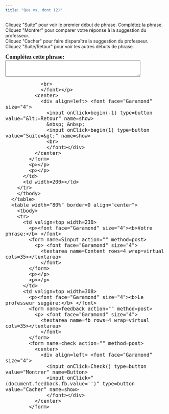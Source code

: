 ```yaml
---
title: "Que vs. dont (2)"
---
```

Cliquez &quot;Suite&quot; pour voir le premier début de phrase. Complétez la phrase. <br>
Cliquez &quot;Montrer&quot; pour comparer votre réponse &agrave; la suggestion du professeur.<br>
Cliquez &quot;Cacher&quot; pour faire dispara&icirc;tre la suggestion du professeur. <br />
Cliquez &quot;Suite/Retour&quot; pour voir les autres débuts de phrase.<br>

<form name=qbox action="" method=post>
              <p><font face="Garamond" size="4"><b>Complétez cette phrase:<br>
                </b> 
                <textarea name=q rows=3 wrap=virtual cols=50></textarea>
                <br>
                </font></p>
              <center>
                <div align=left> <font face="Garamond" size="4"> 
                  <input onClick=begin(-1) type=button value="&lt;=Retour" name=show>
                  &nbsp; &nbsp; 
                  <input onClick=begin(1) type=button value="Suite=&gt;" name=show>
                  <br>
                  </font></div>
              </center>
            </form>
            <p></p>
            <p></p>
          </td>
          <td width=200></td>
        </tr>
        </tbody> 
      </table>
      <table width="80%" border=0 align="center">
        <tbody> 
        <tr> 
          <td valign=top width=236> 
            <p><font face="Garamond" size="4"><b>Votre phrase:</b> </font> 
            <form name=Sinput action="" method=post>
              <p> <font face="Garamond" size="4"> 
                <textarea name=Content rows=4 wrap=virtual cols=35></textarea>
                </font> 
            </form>
            <p></p>
            <p></p>
          </td>
          <td valign=top width=308> 
            <p><font face="Garamond" size="4"><b>Le professeur suggère:</b> </font> 
            <form name=feedback action="" method=post>
              <p> <font face="Garamond" size="4"> 
                <textarea name=fb rows=4 wrap=virtual cols=35></textarea>
                </font> 
            </form>
            <form name=check action="" method=post>
              <center>
                <div align=left> <font face="Garamond" size="4"> 
                  <input onClick=Check() type=button value="Montrer" name=Button>
                  <input onClick="(document.feedback.fb.value='')" type=button value="Cacher" name=show>
                  </font></div>
              </center>
            </form>

<SCRIPT language=Javascript><!--//
//  This code is based on a script by Marmoe Soemarmo.  
//  Dan Beeby modified it and wrote the creation interface, JavaScripts, and Perl Scripts.
//  http://lang.swarthmore.edu/mellon -- dbeeby@haverford.edu.
//  Content by Alison Murray Levine, University of Virginia, alevine@virginia.edu.
//  You may borrow and modify these scripts, but please give credit where credit is due.
	var Question= new Array();
	var Answer= new Array();
//---------------------DATA--------------------

Question[1]="J'ai lu un article que…";Question[2]="J'ai lu un article dont…";Question[3]="J'ai rencontré un cinéaste que…";Question[4]="J'ai rencontré un cinéaste dont…";Question[5]="Ce sont les voisins que…";Question[6]="Ce sont les voisins dont…";Question[7]="Dans ce livre, il y a un personnage que…";Question[8]="Dans ce livre, il y a un personnage dont…";

Answer[1]="J'ai lu un article que j'ai vraiment admiré.";Answer[2]="J'ai lu un article dont j'ai admiré l'écriture et le style. (l'écriture et le style DE l'article)";Answer[3]="J'ai rencontré un cinéaste que mes amis aiment beaucoup.";Answer[4]="J'ai rencontré un cinéaste dont mes amis parlent beaucoup. (parler DE)";Answer[5]="Ce sont les voisins que nous avons évités [=avoided] pendant un an.";Answer[6]="Ce sont les voisins dont les chiens sont extrêmement méchants. (les chiens DE ces voisins/ *whose* )";Answer[7]="Dans ce livre, il y a un personnage que tout le monde craint. (craindre quelqu'un=to fear s.o.)";Answer[8]="Dans ce livre, il y a un personnage dont tout le monde a peur. (avoir peur DE)";

//-------------------END DATA-------------

var NextQ = 0;
var QN = 0;

function begin(QN){
NextQ = NextQ + QN
	if (Question[NextQ] == null) {
alert("Il n’y a plus de questions. Cliquez sur suite/retour pour revoir les questions.")
	}
	document.feedback.fb.value=""
	document.Sinput.Content.value=""
	document.qbox.q.value=Question[NextQ]
}

function Check(){
	if (document.Sinput.Content.value == ""){
        document.feedback.fb.value="Essayez de répondre à la question avant de voir la réponse du professeur."
        }
	else{
	document.feedback.fb.value=Answer[NextQ]
}
}
//--></SCRIPT>